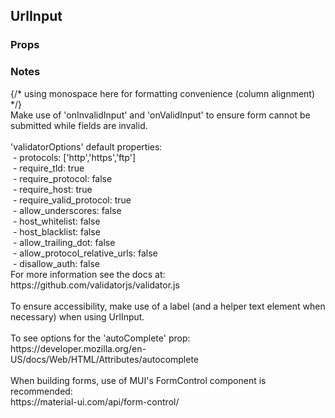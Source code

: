

<div>
  <h2>UrlInput</h2>
  <h3 style={{ position: 'relative', top: '20px' }}>Props</h3>
  <div style={{ marginBottom: '-11px' }}>
    <Props of={UrlInput} />
  </div>
  <h3 style={{ marginBottom: '17px' }}>Notes</h3>
  {/* using monospace here for formatting convenience (column alignment) */}
  <div style={{ fontFamily: 'monospace' }}>
    Make use of 'onInvalidInput' and 'onValidInput' to ensure form cannot be submitted while fields are invalid.
    <br />
    <br />
    'validatorOptions' default properties:
    <br />
    &nbsp;- protocols: ['http','https','ftp']
    <br />
    &nbsp;- require_tld: true
    <br />
    &nbsp;- require_protocol: false
    <br />
    &nbsp;- require_host: true
    <br />
    &nbsp;- require_valid_protocol: true
    <br />
    &nbsp;- allow_underscores: false
    <br />
    &nbsp;- host_whitelist: false
    <br />
    &nbsp;- host_blacklist: false
    <br />
    &nbsp;- allow_trailing_dot: false
    <br />
    &nbsp;- allow_protocol_relative_urls: false
    <br />
    &nbsp;- disallow_auth: false
    <br />
    For more information see the docs at:
    <br />
    <span style={docsLinkStyles}>https://github.com/validatorjs/validator.js</span>
    <br />
    <br />
    To ensure accessibility, make use of a label (and a helper text element when necessary) when
    using UrlInput.
    <br />
    <br />
    To see options for the 'autoComplete' prop:
    <br />
    <span style={docsLinkStyles}>https://developer.mozilla.org/en-US/docs/Web/HTML/Attributes/autocomplete</span>
    <br />
    <br />
    When building forms, use of MUI's FormControl component is recommended:
    <br />
    <span style={docsLinkStyles}>https://material-ui.com/api/form-control/</span>
  </div>
</div>
